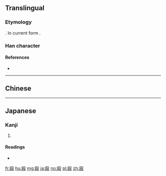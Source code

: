 {{also|毆}}
==Translingual==

===Etymology===
{{Han simp|毆|f=區|t=区}}. In current form {{Han compound|区|殳|t2=action|ls=psc|c1=p|c2=s}}.

===Han character===
{{Han char|rn=79|rad=殳|as=04|sn=8|four=|canj=SKHNE}}

====References====
* {{Han ref|kx=0584.211|dkj=16618|dj=0977.100|hdz=32155.030|uh=6BB4|ud=27572}}

----

==Chinese==
{{zh-see|毆}}

----

==Japanese==

===Kanji===
{{ja-kanji|grade=c|rs=殳04|style=s|kyu=毆}}

# {{defn|lang=ja|sort=殳04}}

====Readings====
* {{ja-readings|on=[[おう]] (ō)|kun=[[なぐる]] (naguru), [[うつ]] (utsu), [[たたく]] (tataku)}}

[[fr:殴]]
[[hu:殴]]
[[mg:殴]]
[[ja:殴]]
[[no:殴]]
[[pl:殴]]
[[zh:殴]]